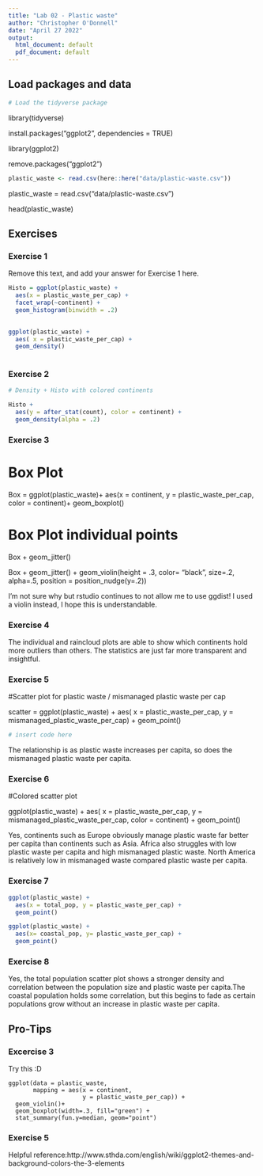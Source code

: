 ```yaml
---
title: "Lab 02 - Plastic waste"
author: "Christopher O'Donnell"
date: "April 27 2022"
output:
  html_document: default
  pdf_document: default
---
```


## Load packages and data

```r
# Load the tidyverse package
```

library(tidyverse)

install.packages("ggplot2", dependencies = TRUE)

library(ggplot2)

remove.packages("ggplot2")

```r
plastic_waste <- read.csv(here::here("data/plastic-waste.csv"))
```

plastic_waste = read.csv("data/plastic-waste.csv")

head(plastic_waste)

## Exercises

### Exercise 1

Remove this text, and add your answer for Exercise 1 here.

```r

Histo = ggplot(plastic_waste) + 
  aes(x = plastic_waste_per_cap) +
  facet_wrap(~continent) +
  geom_histogram(binwidth = .2)
  

ggplot(plastic_waste) +
  aes( x = plastic_waste_per_cap) +
  geom_density()
  

```

### Exercise 2

```r
# Density + Histo with colored continents

Histo +
  aes(y = after_stat(count), color = continent) +
  geom_density(alpha = .2)

```


### Exercise 3
# Box Plot

Box = ggplot(plastic_waste)+
 aes(x = continent,  y = plastic_waste_per_cap, color = continent)+
 geom_boxplot()
 

# Box Plot individual points

Box + 
geom_jitter()

Box +
geom_jitter() +
geom_violin(height = .3, color= "black", size=.2, alpha=.5, position = position_nudge(y=.2))

I'm not sure why but rstudio continues to not allow me to use ggdist! I used a violin instead, I hope this is understandable.

### Exercise 4

The individual and raincloud plots are able to show which continents hold more outliers than others. The statistics are just far more transparent and insightful.



### Exercise 5
#Scatter plot for plastic waste / mismanaged plastic waste per cap

scatter = ggplot(plastic_waste) +
  aes( x = plastic_waste_per_cap, y = mismanaged_plastic_waste_per_cap) +
  geom_point()

```r
# insert code here
```

The relationship is as plastic waste increases per capita, so does the mismanaged plastic waste per capita.

### Exercise 6
#Colored scatter plot

ggplot(plastic_waste) +
  aes( x = plastic_waste_per_cap, y = mismanaged_plastic_waste_per_cap, color = continent) +
  geom_point()

Yes, continents such as Europe obviously manage plastic waste far better per capita than continents such as Asia. Africa also struggles with low plastic waste per capita and high mismanaged plastic waste. North America is relatively low in mismanaged waste compared plastic waste per capita.


### Exercise 7



```r
ggplot(plastic_waste) +
  aes(x = total_pop, y = plastic_waste_per_cap) +
  geom_point()

```

```r
ggplot(plastic_waste) +
  aes(x= coastal_pop, y= plastic_waste_per_cap) +
  geom_point()

```

### Exercise 8
Yes, the total population scatter plot shows a stronger density and correlation between the population size and plastic waste per capita.The coastal population holds some correlation, but this begins to fade as certain populations grow without an increase in plastic waste per capita.

## Pro-Tips

### Excercise 3

Try this :D

```
ggplot(data = plastic_waste, 
       mapping = aes(x = continent, 
                     y = plastic_waste_per_cap)) +
  geom_violin()+
  geom_boxplot(width=.3, fill="green") +
  stat_summary(fun.y=median, geom="point") 
```

### Exercise 5 

Helpful reference:http://www.sthda.com/english/wiki/ggplot2-themes-and-background-colors-the-3-elements



